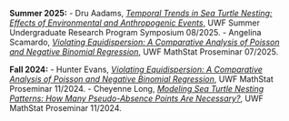 **Summer 2025:**
- Dru Aadams, [*Temporal Trends in Sea Turtle Nesting: Effects of Environmental and Anthropogenic Events*](/files/talks/202505_Adams_SURP.pdf), UWF Summer Undergraduate Research Program Symposium 08/2025.
- Angelina Scamardo, [*Violating Equidispersion: A Comparative Analysis of Poisson and Negative Binomial Regression*](/files/talks/202508_Scamardo_prosem.pdf), UWF MathStat Proseminar 07/2025.

**Fall 2024:**
- Hunter Evans, [*Violating Equidispersion: A Comparative Analysis of Poisson and Negative Binomial Regression*](/files/talks/202408_Evans_prosem.pdf), UWF MathStat Proseminar 11/2024.
- Cheyenne Long, [*Modeling Sea Turtle Nesting Patterns: How Many Pseudo-Absence Points Are Necessary?*](/files/talks/202408_Long_prosem.pdf), UWF MathStat Proseminar 11/2024.
